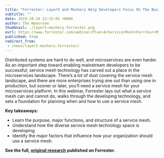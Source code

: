 ---
title: "Forrester: Layer5 and Meshery Help Developers Focus On The Business"
subtitle: ""
date: 2019-10-24 12:15:05 +0000
author: The Newsroom
thumbnail: ./layer5-meshery-forrester.png
eurl: https://www.forrester.com/webinar/Plan+A+Service+Mesh+For+Your+Microservices+Future/-/E-WEB29705
published: true
redirect_from:
 - /news/layer5-meshery-forrester/
---


<NewsWrapper>

Distributed systems are hard to do well, and microservices are even harder. As an important step toward enabling mainstream developers to be successful, service mesh technology has carved out a place in the microservices landscape. There’s a lot of dust covering the service mesh landscape, and there are more enterprises trying one out than using one in production, but sooner or later, you’ll need a service mesh for your microservices platform. In this webinar, Forrester lays out what a service mesh can and cannot do, walks through the developing technology, and sets a foundation for planning when and how to use a service mesh.

<strong>Key takeaways:</strong>

<ul>
    <li>Learn the purpose, major functions, and structure of a service mesh.</li>
    <li>Understand how the diverse service mesh technology space is developing</li>
    <li>Identify the major factors that influence how your organization should use a service mesh.</li>
</ul>

**See the full, [original research](https://www.forrester.com/webinar/Plan+A+Service+Mesh+For+Your+Microservices+Future/-/E-WEB29705) published on Forrester.**

</NewsWrapper>
